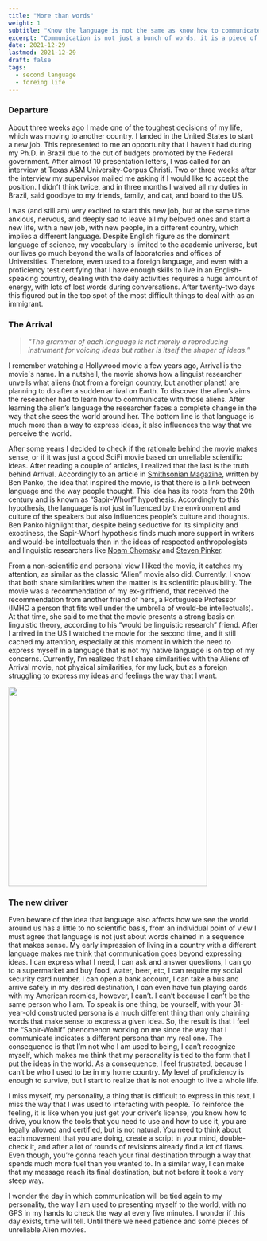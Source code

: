 ```yaml
---
title: "More than words"
weight: 1
subtitle: "Know the language is not the same as know how to communicate. Communication is a piece of you."
excerpt: "Communication is not just a bunch of words, it is a piece of yourself materialized in the society."
date: 2021-12-29
lastmod: 2021-12-29
draft: false
tags: 
  - second language
  - foreing life
---
```


### Departure

About three weeks ago I made one of the toughest decisions of my life, which was moving to another country. 
    I landed in the United States to start a new job. This represented to me an opportunity that I haven't had
    during my Ph.D. in Brazil due to the cut of budgets promoted by the
    Federal government. After almost 10 presentation letters, I was called for an interview at Texas A&M University-Corpus Christi. Two or three weeks after the interview my supervisor mailed me asking if I would like to accept the position. I didn't think twice, and in three months I waived all my duties in Brazil, said goodbye to my friends, family, and cat, and board to the US.
    
I was (and still am) very excited to start this new job, but at the same time anxious, nervous, and deeply sad to leave all
    my beloved ones and start a new life, with a new job, with new people,  in a different country, which implies a different language. 
Despite English figure as the dominant language of
    science, my vocabulary is limited to the academic universe, but our lives go much beyond the walls of laboratories and offices of Universities. Therefore, even used to a foreign language, and even with a proficiency test certifying that I have enough skills to live in an English-speaking country, dealing with the daily activities requires a huge amount of energy, with lots of lost words during conversations. After twenty-two days this figured out in the top spot of the most difficult things to deal with as an immigrant.

### The Arrival

> *“The grammar of each language is not merely a reproducing instrument for voicing ideas but rather is itself the shaper of ideas.”*

I remember watching a Hollywood movie a few years ago, Arrival is the movie`s name. In a nutshell, the movie shows 
    how a linguist researcher unveils what aliens (not from a foreign country, but another planet) are planning to do after a sudden arrival on Earth. To discover 
    the alien's aims the researcher had to learn how to communicate with those aliens. After learning the alien's language the 
    researcher faces a complete change in the way that she sees the world around her. The bottom line is that language is much more than a way to express ideas, it also influences the way that we perceive the world.
    
After some years I decided to check if the rationale behind the movie makes sense, or if it was just a good SciFi movie based on unreliable scientific ideas. After reading a couple of articles, I realized that the last is the truth behind Arrival. Accordingly to an article in [Smithsonian     Magazine](https://www.smithsonianmag.com/science-nature/does-century-old-linguistic-hypothesis-center-film-arrival-have-any-merit-180961284/), written by Ben Panko, the idea that inspired the movie, is that there is a link between language and the way people thought. This idea has its roots from the 
    20th century and is known as "Sapir-Whorf" hypothesis. Accordingly to this hypothesis, the language is not just influenced by the environment and culture of the 
    speakers but also influences people's culture and thoughts. Ben Panko highlight that, despite being seductive for its simplicity and 
    exoctiness, the Sapir-Whorf hypothesis finds much more support in writers and would-be intellectuals than in the ideas of respected anthropologists and linguistic researchers like [Noam Chomsky](https://pt.wikipedia.org/wiki/Noam_Chomsky) and [Steven Pinker](https://en.wikipedia.org/wiki/The_Language_Instinct).

From a non-scientific and personal view I liked the movie, it catches my attention, as similar as the classic "Alien" movie also did. Currently, I know that both share similarities when the matter is its scientific plausibility.
The movie was a recommendation of my ex-girlfriend, that received the recommendation from another friend of hers, a Portuguese Professor (IMHO a person that fits well under the umbrella of would-be intellectuals). At that time, she said to me that the movie presents a strong basis on 
    linguistic theory, according to his "would be linguistic research" friend. After I arrived in the US I watched the movie for the second time, and it still cached my attention, especially at this moment in which the need to 
    express myself in a language that is not my native language is on top of my concerns. Currently, I'm realized that I share similarities with
    the Aliens of Arrival movie, not physical similarities, for my luck, but as a foreign struggling to express my
    ideas and feelings the way that I want.
    
<img src="/Users/gabrielnakamura/OneDrive/site_personal/site-personal/content/blog/chronicles/01-foreingLife/Arrival.jpeg" width="400" />
    
### The new driver

Even beware of the idea that language also affects how we see the world around us has a little to no scientific basis, from an individual point of view I 
    must agree that language is not just about words chained in a sequence that makes sense. My early impression of living in a country with a
    different language makes me think that communication goes beyond expressing ideas. I can express what I need,
    I can ask and answer questions, I can go to a supermarket and buy food, water, beer, etc, I can require my social security card number, I can open
    a bank account, I can take a bus and arrive safely in my desired destination, I can even have fun playing cards with my American roomies,
    however, I can't. I can't because I can't be the same person who 
    I am. To speak is one thing, be yourself, with your 31-year-old constructed persona is a much different thing than
    only chaining words that make sense to express a given idea. 
    So, the result is that I feel the "Sapir-Wohlf" phenomenon working on me since the way that I communicate indicates a 
    different persona than my real one. The consequence is that I'm not who I am used to being, I can't recognize myself, which makes me think that my
    personality is tied to the form that I put the ideas in the world. As a consequence, I feel frustrated, because I
    can't be who I  used to be in my home country. My level of proficiency is enough to survive, but I start to realize that is not enough to live a
    whole life. 

I miss myself, my personality, a thing that is difficult to express in this text, I miss the way that I was used to interacting with people.
    To reinforce the feeling, it is like when you just get your driver's license, you know how to drive, you know the tools that you need to use and
    how to use it, you are legally allowed and certified, but is not natural. You need to think about each movement that you are doing, create a
    script in your mind, double-check it, and after a lot of rounds of revisions already find a lot of flaws. Even though, you're gonna reach your
    final destination through a way that spends much more fuel than you wanted to. In a similar way, I can make that my message reach its final
    destination, but not before it took a very steep way.
    
I wonder the day in which communication will be tied again to my personality, the way I am used to presenting myself to the world, with no  GPS in my hands to check the way at every five minutes. I wonder if this day exists, time will tell. Until there we need patience and some pieces of unreliable Alien movies.
